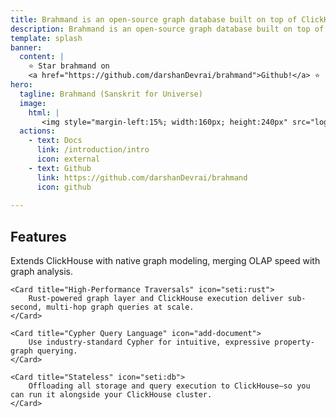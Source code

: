 ```yaml
---
title: Brahmand is an open-source graph database built on top of ClickHouse.
description: Brahmand is an open-source graph database built on top of ClickHouse.
template: splash
banner:
  content: |
    ⭐ Star brahmand on 
    <a href="https://github.com/darshanDevrai/brahmand">Github!</a> ⭐
hero:
  tagline: Brahmand (Sanskrit for Universe)
  image:
    html: |
       <img style="margin-left:15%; width:160px; height:240px" src="logo.svg" alt="B Graph"/>
  actions:
    - text: Docs
      link: /introduction/intro
      icon: external
    - text: Github
      link: https://github.com/darshanDevrai/brahmand
      icon: github
    
---
```




## Features

<CardGrid>
	<Card title="ClickHouse-native" icon="rocket">
		Extends ClickHouse with native graph modeling, merging OLAP speed with graph analysis.
	</Card>

	<Card title="High-Performance Traversals" icon="seti:rust">
		Rust-powered graph layer and ClickHouse execution deliver sub-second, multi-hop graph queries at scale.
	</Card>

	<Card title="Cypher Query Language" icon="add-document">
		Use industry-standard Cypher for intuitive, expressive property-graph querying.
	</Card>

	<Card title="Stateless" icon="seti:db">
		Offloading all storage and query execution to ClickHouse—so you can run it alongside your ClickHouse cluster.
	</Card>

</CardGrid>
